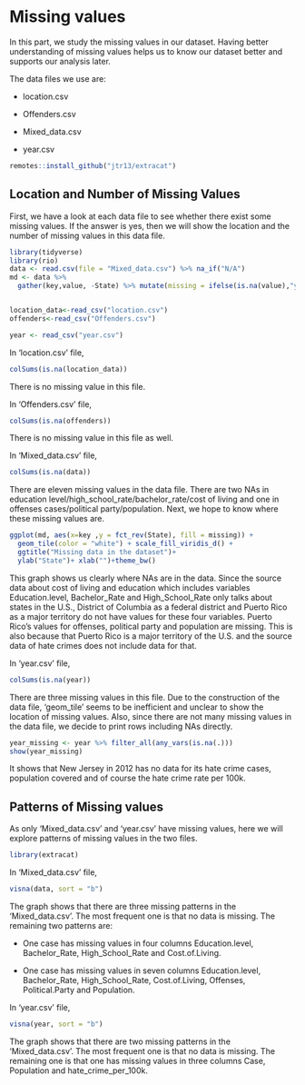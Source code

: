 # Missing values

In this part, we study the missing values in our dataset. Having better understanding of missing values helps us to know our dataset better and supports our analysis later.


The data files we use are:

* location.csv

* Offenders.csv

* Mixed_data.csv

* year.csv
 


```r
remotes::install_github("jtr13/extracat")
```


## Location and Number of Missing Values

First, we have a look at each data file to see whether there exist some missing values. If the answer is yes, then we will show the location and the number of missing values in this data file.

```r
library(tidyverse)
library(rio)
data <- read.csv(file = "Mixed_data.csv") %>% na_if("N/A")
md <- data %>% 
  gather(key,value, -State) %>% mutate(missing = ifelse(is.na(value),"yes","no"))


location_data<-read_csv("location.csv")
offenders<-read_csv("Offenders.csv")

year <- read_csv("year.csv")
```


In 'location.csv' file,
```r
colSums(is.na(location_data))
```


There is no missing value in this file.



In 'Offenders.csv' file,
```r
colSums(is.na(offenders))
```


There is no missing value in this file as well.



In 'Mixed_data.csv' file,
```r
colSums(is.na(data))
```


There are eleven missing values in the data file. There are two NAs in education level/high_school_rate/bachelor_rate/cost of living and one in offenses cases/political party/population. Next, we hope to know where these missing values are.


```r
ggplot(md, aes(x=key ,y = fct_rev(State), fill = missing)) +
  geom_tile(color = "white") + scale_fill_viridis_d() +
  ggtitle("Missing data in the dataset")+
  ylab("State")+ xlab("")+theme_bw()
```




This graph shows us clearly where NAs are in the data. Since the source data about cost of living and education which includes variables Education.level, Bachelor_Rate and High_School_Rate only talks about states in the U.S., District of Columbia as a federal district and Puerto Rico as a major territory do not have values for these four variables. Puerto Rico's values for offenses, political party and population are missing. This is also because that Puerto Rico is a major territory of the U.S. and the source data of hate crimes does not include data for that.




In 'year.csv' file,
```r
colSums(is.na(year))
```


There are three missing values in this file. Due to the construction of the data file, 'geom_tile' seems to be inefficient and unclear to show the location of missing values. Also, since there are not many missing values in the data file, we decide to print rows including NAs directly.

```r
year_missing <- year %>% filter_all(any_vars(is.na(.))) 
show(year_missing)
```

It shows that New Jersey in 2012 has no data for its hate crime cases, population covered and of course the hate crime rate per 100k.







##  Patterns of Missing values

As only 'Mixed_data.csv' and 'year.csv' have missing values, here we will explore patterns of missing values in the two files.
```r
library(extracat)
```





In 'Mixed_data.csv' file, 


```r
visna(data, sort = "b")
```




The graph shows that there are three missing patterns in the 'Mixed_data.csv'. The most frequent one is that no data is missing. The remaining two patterns are:

* One case has missing values in four columns Education.level, Bachelor_Rate, High_School_Rate and Cost.of.Living.

* One case has missing values in seven columns Education.level, Bachelor_Rate, High_School_Rate, Cost.of.Living, Offenses, Political.Party and Population.




In 'year.csv' file,

```r
visna(year, sort = "b")
```




The graph shows that there are two missing patterns in the 'Mixed_data.csv'. The most frequent one is that no data is missing. The remaining one is that one has missing values in three columns Case, Population and hate_crime_per_100k.
